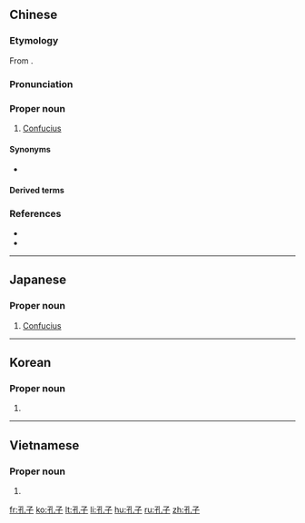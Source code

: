 ==Chinese==
{{zh-forms|Kong<br>(''surname'')|[[son]]<br>''respectful&nbsp;suffix''}}

===Etymology===
From {{zh-l|孔夫子|Master Kong}}.

===Pronunciation===
{{zh-pron
|m=Kǒngzǐ
|c=hung2 zi2
|h=pfs=Khûng-chṳ́
|md=Kūng-cṳ̄
|mn=Khóng-chú
|mn-t=kong2 ze2
|cat=pn
}}

===Proper noun===
{{zh-proper noun}}

# [[Confucius]]

====Synonyms====
* {{zh-l|孔夫子}}

====Derived terms====
{{zh-der|孔子廟}}

===References===
* {{pedialite|孔子|lang=zh}}
* {{pedialite|Confucius}}

{{zh-cat|Individuals}}

----

==Japanese==
{{ja-kanjitab|こう|し|yomi=on}}

===Proper noun===
{{ja-pos|proper|こうし}}

# [[Confucius]]

----

==Korean==
{{ko-hanjatab}}

===Proper noun===
{{ko-proper noun|hangeul=공자}}

# {{hanja form of|공자|[[Confucius]]}}

----

==Vietnamese==
{{vi-hantutab}}

===Proper noun===
{{vi-hantu|pos=proper noun}}

# {{han tu form of|Khổng Tử|[[Confucius]]}}

[[fr:孔子]]
[[ko:孔子]]
[[lt:孔子]]
[[li:孔子]]
[[hu:孔子]]
[[ru:孔子]]
[[zh:孔子]]